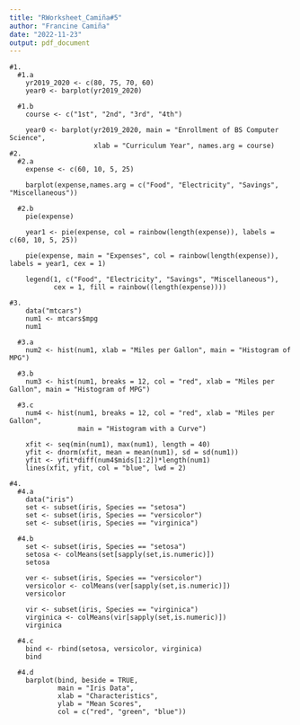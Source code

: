 ```yaml
---
title: "RWorksheet_Camiña#5"
author: "Francine Camiña"
date: "2022-11-23"
output: pdf_document
---
```


```
#1.
  #1.a
    yr2019_2020 <- c(80, 75, 70, 60)
    year0 <- barplot(yr2019_2020)

  #1.b
    course <- c("1st", "2nd", "3rd", "4th")
    
    year0 <- barplot(yr2019_2020, main = "Enrollment of BS Computer Science",
                     xlab = "Curriculum Year", names.arg = course)    
#2.
  #2.a
    expense <- c(60, 10, 5, 25)
    
    barplot(expense,names.arg = c("Food", "Electricity", "Savings", "Miscellaneous"))
  
  #2.b
    pie(expense)
    
    year1 <- pie(expense, col = rainbow(length(expense)), labels = c(60, 10, 5, 25))
    
    pie(expense, main = "Expenses", col = rainbow(length(expense)), labels = year1, cex = 1)    

    legend(1, c("Food", "Electricity", "Savings", "Miscellaneous"),
           cex = 1, fill = rainbow((length(expense))))

#3.
    data("mtcars")
    num1 <- mtcars$mpg    
    num1
  
  #3.a
    num2 <- hist(num1, xlab = "Miles per Gallon", main = "Histogram of MPG")
  
  #3.b
    num3 <- hist(num1, breaks = 12, col = "red", xlab = "Miles per Gallon", main = "Histogram of MPG")

  #3.c
    num4 <- hist(num1, breaks = 12, col = "red", xlab = "Miles per Gallon",
                 main = "Histogram with a Curve")
    
    xfit <- seq(min(num1), max(num1), length = 40)
    yfit <- dnorm(xfit, mean = mean(num1), sd = sd(num1))
    yfit <- yfit*diff(num4$mids[1:2])*length(num1)
    lines(xfit, yfit, col = "blue", lwd = 2)
    
#4.
  #4.a
    data("iris")
    set <- subset(iris, Species == "setosa")    
    set <- subset(iris, Species == "versicolor")
    set <- subset(iris, Species == "virginica")    

  #4.b
    set <- subset(iris, Species == "setosa")
    setosa <- colMeans(set[sapply(set,is.numeric)])
    setosa
    
    ver <- subset(iris, Species == "versicolor")
    versicolor <- colMeans(ver[sapply(set,is.numeric)])
    versicolor
    
    vir <- subset(iris, Species == "virginica")
    virginica <- colMeans(vir[sapply(set,is.numeric)])
    virginica

  #4.c
    bind <- rbind(setosa, versicolor, virginica)
    bind    

  #4.d
    barplot(bind, beside = TRUE,
            main = "Iris Data",
            xlab = "Characteristics",
            ylab = "Mean Scores",
            col = c("red", "green", "blue"))
    
```